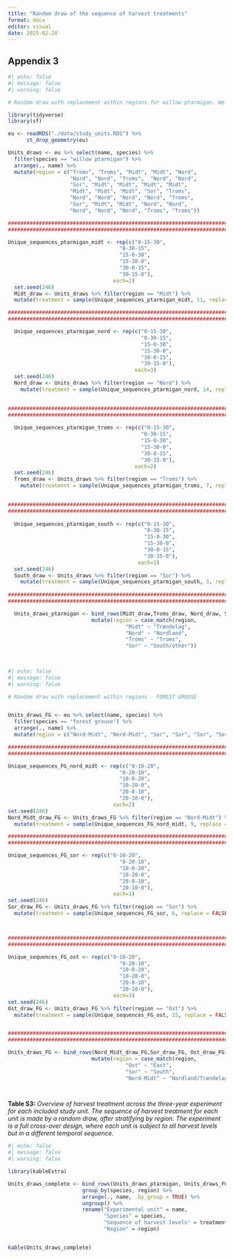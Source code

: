 ```yaml
---
title: "Random draw of the sequence of harvest treatments"
format: docx
editor: visual
date: 2025-02-28
---
```


## Appendix 3

```r
#| echo: false
#| message: false
#| warning: false

# Random draw with replacement within regions for willow ptarmigan. We use four larger regions

library(tidyverse)
library(sf)

eu <- readRDS("./data/study_units.RDS") %>%
      st_drop_geometry(eu)

Units_draws <- eu %>% select(name, species) %>%
  filter(species == "willow ptarmigan") %>%
  arrange(., name) %>%
  mutate(region = c("Troms", "Troms", "Midt", "Midt", "Nord", 
                    "Nord", "Nord", "Troms",  "Nord", "Nord", 
                    "Sor", "Midt", "Midt", "Midt", "Midt", 
                    "Midt", "Midt", "Midt", "Sor", "Troms", 
                    "Nord", "Nord", "Nord", "Nord", "Troms", 
                    "Sor", "Midt", "Midt", "Nord", "Nord", 
                    "Nord", "Nord", "Nord", "Troms", "Troms"))

################################################################################
################################################################################

Unique_sequences_ptarmigan_midt <- rep(c("0-15-30", 
                                    "0-30-15", 
                                    "15-0-30",
                                    "15-30-0",
                                    "30-0-15",
                                    "30-15-0"), 
                                  each=2)
  set.seed(246)
  Midt_draw <- Units_draws %>% filter(region == "Midt") %>% 
  mutate(treatment = sample(Unique_sequences_ptarmigan_midt, 11, replace = FALSE))

################################################################################
################################################################################

  Unique_sequences_ptarmigan_nord <- rep(c("0-15-30", 
                                           "0-30-15", 
                                           "15-0-30",
                                           "15-30-0",
                                           "30-0-15",
                                           "30-15-0"), 
                                         each=3)
  set.seed(246)
  Nord_draw <- Units_draws %>% filter(region == "Nord") %>% 
    mutate(treatment = sample(Unique_sequences_ptarmigan_nord, 14, replace = FALSE))
  

################################################################################
################################################################################
  
  Unique_sequences_ptarmigan_troms <- rep(c("0-15-30", 
                                           "0-30-15", 
                                           "15-0-30",
                                           "15-30-0",
                                           "30-0-15",
                                           "30-15-0"), 
                                         each=2)
  set.seed(246)
  Troms_draw <- Units_draws %>% filter(region == "Troms") %>% 
    mutate(treatment = sample(Unique_sequences_ptarmigan_troms, 7, replace = FALSE))
  

################################################################################
################################################################################
  
  Unique_sequences_ptarmigan_south <- rep(c("0-15-30", 
                                            "0-30-15", 
                                            "15-0-30",
                                            "15-30-0",
                                            "30-0-15",
                                            "30-15-0"), 
                                          each=1)
  set.seed(246)
  South_draw <- Units_draws %>% filter(region == "Sor") %>% 
    mutate(treatment = sample(Unique_sequences_ptarmigan_south, 3, replace = FALSE))
  
################################################################################
################################################################################

  Units_draws_ptarmigan <- bind_rows(Midt_draw,Troms_draw, Nord_draw, South_draw) %>%
                           mutate(region = case_match(region,
                                      "Midt" ~ "Trøndelag", 
                                      "Nord" ~ "Nordland", 
                                      "Troms" ~ "Troms", 
                                      "Sor" ~ "South/other"))
  
 

```

```r
#| echo: false
#| message: false
#| warning: false

# Random draw with replacement within regions - FOREST GROUSE


Units_draws_FG <- eu %>% select(name, species) %>%
  filter(species == "forest grouse") %>%
  arrange(., name) %>%
  mutate(region = c("Nord-Midt", "Nord-Midt", "Sor", "Sor", "Sor", "Sor", "Nord-Midt", "Ost", "Ost", "Ost", "Ost", "Ost", "Ost", "Nord-Midt", "Ost", "Ost", "Nord-Midt", "Nord-Midt", "Ost", "Ost", "Nord-Midt", "Nord-Midt", "Nord-Midt", "Ost", "Ost", "Ost", "Sor", "Sor", "Ost", "Ost"))

################################################################################
################################################################################

Unique_sequences_FG_nord_midt <- rep(c("0-10-20", 
                                    "0-20-10", 
                                    "10-0-20",
                                    "10-20-0",
                                    "20-0-10",
                                    "20-10-0"), 
                                  each=2)
set.seed(246)
Nord_Midt_draw_FG <- Units_draws_FG %>% filter(region == "Nord-Midt") %>% 
  mutate(treatment = sample(Unique_sequences_FG_nord_midt, 9, replace = FALSE))

################################################################################
################################################################################

Unique_sequences_FG_sor <- rep(c("0-10-20",
                                    "0-20-10", 
                                    "10-0-20",
                                    "10-20-0",
                                    "20-0-10",
                                    "20-10-0"), 
                                  each=1)
set.seed(246)
Sor_draw_FG <- Units_draws_FG %>% filter(region == "Sor") %>% 
  mutate(treatment = sample(Unique_sequences_FG_sor, 6, replace = FALSE))



################################################################################
################################################################################

Unique_sequences_FG_ost <- rep(c("0-10-20",
                                    "0-20-10", 
                                    "10-0-20",
                                    "10-20-0",
                                    "20-0-10",
                                    "20-10-0"), 
                                  each=3)
set.seed(246)
Ost_draw_FG <- Units_draws_FG %>% filter(region == "Ost") %>% 
  mutate(treatment = sample(Unique_sequences_FG_ost, 15, replace = FALSE))


################################################################################
################################################################################

Units_draws_FG <- bind_rows(Nord_Midt_draw_FG,Sor_draw_FG, Ost_draw_FG) %>%
                           mutate(region = case_match(region,
                                      "Ost" ~ "East", 
                                      "Sor" ~ "South", 
                                      "Nord-Midt" ~ "Nordland/Trøndelag")) 

  

```

**Table S3:** *Overview of harvest treatment across the three-year experiment for each included study unit. The sequence of harvest treatment for each unit is made by a random draw, after stratifying by region. The experiment is a full cross-over design, where each unit is subject to all harvest levels but in a different temporal sequence.*

```r
#| echo: false
#| message: false
#| warning: false

library(kableExtra)

Units_draws_complete <- bind_rows(Units_draws_ptarmigan, Units_draws_FG) %>%
                        group_by(species, region) %>%
                        arrange(., name, .by_group = TRUE) %>%
                        ungroup() %>%
                        rename("Experimental unit" = name, 
                               "Species" = species, 
                               "Sequence of harvest levels" = treatment, 
                               "Region" = region)


kable(Units_draws_complete)

```
